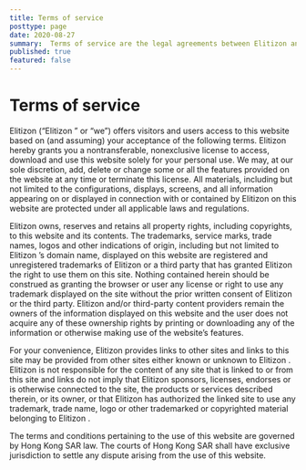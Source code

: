 ```yaml
---
title: Terms of service
posttype: page
date: 2020-08-27
summary:  Terms of service are the legal agreements between Elitizon and a visitor who wants to use this website.
published: true
featured: false
---
```



Terms of service
================

Elitizon (“Elitizon ” or “we”) offers visitors and users access to this website based on (and assuming) your acceptance of the following terms. Elitizon hereby grants you a nontransferable, nonexclusive license to access, download and use this website solely for your personal use. We may, at our sole discretion, add, delete or change some or all the features provided on the website at any time or terminate this license. All materials, including but not limited to the configurations, displays, screens, and all information appearing on or displayed in connection with or contained by Elitizon on this website are protected under all applicable laws and regulations.

Elitizon owns, reserves and retains all property rights, including copyrights, to this website and its contents. The trademarks, service marks, trade names, logos and other indications of origin, including but not limited to Elitizon ’s domain name, displayed on this website are registered and unregistered trademarks of Elitizon or a third party that has granted Elitizon the right to use them on this site. Nothing contained herein should be construed as granting the browser or user any license or right to use any trademark displayed on the site without the prior written consent of Elitizon or the third party. Elitizon and/or third-party content providers remain the owners of the information displayed on this website and the user does not acquire any of these ownership rights by printing or downloading any of the information or otherwise making use of the website’s features.

For your convenience, Elitizon provides links to other sites and links to this site may be provided from other sites either known or unknown to Elitizon . Elitizon is not responsible for the content of any site that is linked to or from this site and links do not imply that Elitizon sponsors, licenses, endorses or is otherwise connected to the site, the products or services described therein, or its owner, or that Elitizon has authorized the linked site to use any trademark, trade name, logo or other trademarked or copyrighted material belonging to Elitizon .

The terms and conditions pertaining to the use of this website are governed by Hong Kong SAR law. The courts of Hong Kong SAR shall have exclusive jurisdiction to settle any dispute arising from the use of this website.